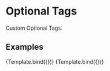 

<Meta title="Design System/Optional Tag" component={OptionalTag} />

# Optional Tags

Custom Optional Tags.

## Examples


<Canvas>
  <Story name="Light mode" args={{ text: "Tag description" }}>
    {Template.bind({})}
  </Story>
  <Story
    name="Dark mode"
    parameters={{ backgrounds: { default: "dark" } }}
    args={{ text: "Tag description", mode: "dark" }}
  >
    {Template.bind({})}
  </Story>
</Canvas>
